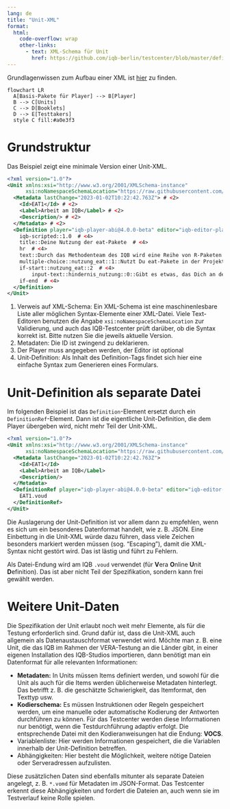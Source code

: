 ```yaml
---
lang: de
title: "Unit-XML"
format:
  html:
    code-overflow: wrap
    other-links:
      - text: XML-Schema für Unit
        href: https://github.com/iqb-berlin/testcenter/blob/master/definitions/vo_Unit.xsd
---
```


::: {.callout-tip}
Grundlagenwissen zum Aufbau einer XML ist [hier](Grundlagenwissen_Xml.qmd) zu finden.
:::

```mermaid
flowchart LR
  A[Basis-Pakete für Player] --> B[Player]
  B --> C[Units]
  C --> D[Booklets]
  D --> E[Testtakers]
  style C fill:#a0e3f3
```

# Grundstruktur

Das Beispiel zeigt eine minimale Version einer Unit-XML.

```.xml
<?xml version="1.0"?>
<Unit xmlns:xsi="http://www.w3.org/2001/XMLSchema-instance"
      xsi:noNamespaceSchemaLocation="https://raw.githubusercontent.com/iqb-berlin/testcenter/13.0.0/definitions/vo_Unit.xsd"> # <1>
  <Metadata lastChange="2023-01-02T10:22:42.763Z"> # <2>
    <Id>EAT1</Id> # <2>
    <Label>Arbeit am IQB</Label> # <2>
    <Description/> # <2>
  </Metadata> # <2>
  <Definition player="iqb-player-abi@4.0.0-beta" editor="iqb-editor-plaintext@1.0" lastChange="2022-02-08T16:57:30.000Z"> # <3>
	iqb-scripted::1.0  # <4>
	title::Deine Nutzung der eat-Pakete  # <4>
	hr  # <4>
	text::Durch das Methodenteam des IQB wird eine Reihe von R-Paketen entwickelt und in Stand gehalten, die häufige Arbeitsprozesse automatisieren und vereinfachen sollen. Diese Pakete tragen das Präfix eat („Educational Assessment Tools“).  # <4>
	multiple-choice::nutzung_eat::1::Nutzt Du eat-Pakete in der Projektarbeit oder eigenen Forschungsarbeit?::Ja##Nein  # <4>
	if-start::nutzung_eat::2  # <4>
		input-text::hindernis_nutzung::0::Gibt es etwas, das Dich an der Nutzung von (spezifischen) eat-Paketen hindert?::::6  # <4>
	if-end  # <4>
  </Definition>
</Unit>
```
1. Verweis auf XML-Schema: Ein XML-Schema ist eine maschinenlesbare Liste aller möglichen Syntax-Elemente einer XML-Datei. Viele Text-Editoren benutzen die Angabe `xsi:noNamespaceSchemaLocation` zur Validierung, und auch das IQB-Testcenter prüft darüber, ob die Syntax korrekt ist. Bitte nutzen Sie die jeweils aktuelle Version.
2. Metadaten: Die ID ist zwingend zu deklarieren.
3. Der Player muss angegeben werden, der Editor ist optional
4. Unit-Definition: Als Inhalt des Definition-Tags findet sich hier eine einfache Syntax zum Generieren eines Formulars.


# Unit-Definition als separate Datei

Im folgenden Beispiel ist das `Definition`-Element ersetzt durch ein `DefinitionRef`-Element. Dann ist die eigentliche Unit-Definition, die dem Player übergeben wird, nicht mehr Teil der Unit-XML.

```.xml
<?xml version="1.0"?>
<Unit xmlns:xsi="http://www.w3.org/2001/XMLSchema-instance"
      xsi:noNamespaceSchemaLocation="https://raw.githubusercontent.com/iqb-berlin/testcenter/13.0.0/definitions/vo_Unit.xsd">
  <Metadata lastChange="2023-01-02T10:22:42.763Z">
    <Id>EAT1</Id>
    <Label>Arbeit am IQB</Label>
    <Description/>
  </Metadata>
  <DefinitionRef player="iqb-player-abi@4.0.0-beta" editor="iqb-editor-plaintext@1.0" lastChange="2022-02-08T16:57:30.000Z">
    EAT1.voud
  </DefinitionRef>
</Unit>
```

Die Auslagerung der Unit-Definition ist vor allem dann zu empfehlen, wenn es sich um ein besonderes Datenformat handelt, wie z. B. JSON. Eine Einbettung in die Unit-XML würde dazu führen, dass viele Zeichen besonders markiert werden müssen (sog. "Escaping"), damit die XML-Syntax nicht gestört wird. Das ist lästig und führt zu Fehlern.

Als Datei-Endung wird am IQB `.voud` verwendet (für **V**era **O**nline **U**nit **D**efinition). Das ist aber nicht Teil der Spezifikation, sondern kann frei gewählt werden.

# Weitere Unit-Daten

Die Spezifikation der Unit erlaubt noch weit mehr Elemente, als für die Testung erforderlich sind. Grund dafür ist, dass die Unit-XML auch allgemein als Datenaustauschformat verwendet wird. Möchte man z. B. eine Unit, die das IQB im Rahmen der VERA-Testung an die Länder gibt, in einer eigenen Installation des IQB-Studios importieren, dann benötigt man ein Datenformat für alle relevanten Informationen:

* **Metadaten:** In Units müssen Items definiert werden, und sowohl für die Unit als auch für die Items werden üblicherweise Metadaten hinterlegt. Das betrifft z. B. die geschätzte Schwierigkeit, das Itemformat, den Texttyp usw.
* **Kodierschema:** Es müssen Instruktionen oder Regeln gespeichert werden, um eine manuelle oder automatische Kodierung der Antworten durchführen zu können. Für das Testcenter werden diese Informationen nur benötigt, wenn die Testdurchführung adaptiv erfolgt. Die entsprechende Datei mit den Kodieranweisungen hat die Endung: **VOCS**.
* Variablenliste: Hier werden Informationen gespeichert, die die Variablen innerhalb der Unit-Definition betreffen.
* Abhängigkeiten: Hier besteht die Möglichkeit, weitere nötige Dateien oder Serveradressen aufzulisten.

Diese zusätzlichen Daten sind ebenfalls mitunter als separate Dateien angelegt, z. B. `*.vomd` für Metadaten im JSON-Format. Das Testcenter erkennt diese Abhängigkeiten und fordert die Dateien an, auch wenn sie im Testverlauf keine Rolle spielen.